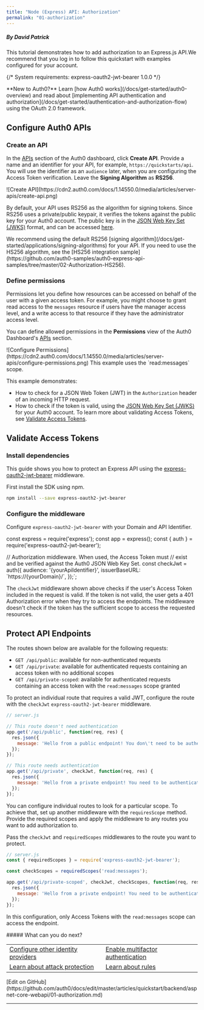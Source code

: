 ```yaml
---
title: "Node (Express) API: Authorization"
permalink: "01-authorization"
---
```



##### By David Patrick

This tutorial demonstrates how to add authorization to an Express.js API.We recommend that you log in to follow this quickstart with examples configured for your account.

{/* <Card title="View on Github" href="https://github.com/auth0-samples/auth0-express-api-samples/tree/master/01-Authorization-RS256" icon="github">
System requirements: express-oauth2-jwt-bearer 1.0.0
</Card> */}

<Info>
**New to Auth0?** Learn [how Auth0 works](/docs/get-started/auth0-overview) and read about [implementing API authentication and authorization](/docs/get-started/authentication-and-authorization-flow) using the OAuth 2.0 framework.
</Info>

## Configure Auth0 APIs

### Create an API

In the [APIs](https://manage.auth0.com/#/apis) section of the Auth0 dashboard, click **Create API**. Provide a name and an identifier for your API, for example, `https://quickstarts/api`. You will use the identifier as an `audience` later, when you are configuring the Access Token verification. Leave the **Signing Algorithm** as **RS256**.

<Frame>![Create API](https://cdn2.auth0.com/docs/1.14550.0/media/articles/server-apis/create-api.png)</Frame>

By default, your API uses RS256 as the algorithm for signing tokens. Since RS256 uses a private/public keypair, it verifies the tokens against the public key for your Auth0 account. The public key is in the [JSON Web Key Set (JWKS)](/docs/secure/tokens/json-web-tokens/json-web-key-sets) format, and can be accessed [here](https://{yourDomain}/.well-known/jwks.json).

<Info>
We recommend using the default RS256 [signing algorithm](/docs/get-started/applications/signing-algorithms) for your API. If you need to use the HS256 algorithm, see the [HS256 integration sample](https://github.com/auth0-samples/auth0-express-api-samples/tree/master/02-Authorization-HS256).
</Info>

### Define permissions

Permissions let you define how resources can be accessed on behalf of the user with a given access token. For example, you might choose to grant read access to the `messages` resource if users have the manager access level, and a write access to that resource if they have the administrator access level.

You can define allowed permissions in the **Permissions** view of the Auth0 Dashboard's [APIs](https://manage.auth0.com/#/apis) section.

<Frame>![Configure Permissions](https://cdn2.auth0.com/docs/1.14550.0/media/articles/server-apis/configure-permissions.png)</Frame>

<Info>
This example uses the `read:messages` scope.
</Info>

This example demonstrates:

* How to check for a JSON Web Token (JWT) in the `Authorization` header of an incoming HTTP request.
* How to check if the token is valid, using the [JSON Web Key Set (JWKS)](/docs/secure/tokens/json-web-tokens/json-web-key-sets) for your Auth0 account. To learn more about validating Access Tokens, see [Validate Access Tokens](/docs/secure/tokens/access-tokens/validate-access-tokens).

## Validate Access Tokens

### Install dependencies

This guide shows you how to protect an Express API using the [express-oauth2-jwt-bearer](https://github.com/auth0/node-oauth2-jwt-bearer/tree/main/packages/express-oauth2-jwt-bearer) middleware.

First install the SDK using npm.

```bash
npm install --save express-oauth2-jwt-bearer
```






### Configure the middleware

Configure `express-oauth2-jwt-bearer` with your Domain and API Identifier.


const express = require('express');
const app = express();
const { auth } = require('express-oauth2-jwt-bearer');

// Authorization middleware. When used, the Access Token must
// exist and be verified against the Auth0 JSON Web Key Set.
const checkJwt = auth({
  audience: '{yourApiIdentifier}',
  issuerBaseURL: \`https://{yourDomain}/\`,
});`;

<AuthCodeBlock children={codeExample} language="javascript" />






The `checkJwt` middleware shown above checks if the user's Access Token included in the request is valid. If the token is not valid, the user gets a 401 Authorization error when they try to access the endpoints. The middleware doesn't check if the token has the sufficient scope to access the requested resources.

## Protect API Endpoints

The routes shown below are available for the following requests:

* `GET /api/public`: available for non-authenticated requests
* `GET /api/private`: available for authenticated requests containing an access token with no additional scopes
* `GET /api/private-scoped`: available for authenticated requests containing an access token with the `read:messages` scope granted

To protect an individual route that requires a valid JWT, configure the route with the `checkJwt` `express-oauth2-jwt-bearer` middleware.

```javascript lines
// server.js

// This route doesn't need authentication
app.get('/api/public', function(req, res) {
  res.json({
    message: 'Hello from a public endpoint! You don\'t need to be authenticated to see this.'
  });
});

// This route needs authentication
app.get('/api/private', checkJwt, function(req, res) {
  res.json({
    message: 'Hello from a private endpoint! You need to be authenticated to see this.'
  });
});
```






You can configure individual routes to look for a particular scope. To achieve that, set up another middleware with the `requiresScope` method. Provide the required scopes and apply the middleware to any routes you want to add authorization to.

Pass the `checkJwt` and `requiredScopes` middlewares to the route you want to protect.

```javascript lines
// server.js
const { requiredScopes } = require('express-oauth2-jwt-bearer');

const checkScopes = requiredScopes('read:messages');

app.get('/api/private-scoped', checkJwt, checkScopes, function(req, res) {
  res.json({
    message: 'Hello from a private endpoint! You need to be authenticated and have a scope of read:messages to see this.'
  });
});
```






In this configuration, only Access Tokens with the `read:messages` scope can access the endpoint.

<Info>
##### What can you do next?
<table>
  <tr>
    <td><a href="/docs/authenticate/identity-providers">Configure other identity providers</a></td>
    <td><a href="/docs/secure/multi-factor-authentication">Enable multifactor authentication</a></td>
  </tr>
  <tr>
    <td><a href="/docs/secure/attack-protection">Learn about attack protection</a></td>
    <td><a href="/docs/customize/rules">Learn about rules</a></td>
  </tr>
</table>
[Edit on GitHub](https://github.com/auth0/docs/edit/master/articles/quickstart/backend/aspnet-core-webapi/01-authorization.md)
</Info>

---